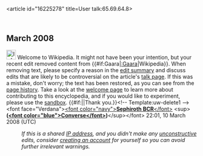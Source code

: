 <article id="16225278" title=User talk:65.69.64.8>
	<talkpage id="16225278" title="User talk:65.69.64.8">


== March 2008 ==
[[Image:Information.svg|25px]] Welcome to Wikipedia. It might not have been your intention, but your recent edit removed content from {{#if:Gaara|[[:Gaara]]|Wikipedia}}.  When removing text, please specify a reason in the [[Help:Edit summary|edit summary]] and discuss edits that are likely to be controversial on the article's [[Wikipedia:Talk page|talk page]]. If this was a mistake, don't worry; the text has been restored, as you can see from the [[Help:Page history|page history]]. Take a look at the [[Wikipedia:Welcome|welcome page]] to learn more about contributing to this encyclopedia, and if you would like to experiment, please use the [[Wikipedia:Sandbox|sandbox]].  {{#if:|{{{2}}}|Thank you.}}&lt;!-- Template:uw-delete1 --&gt; &lt;font face=&quot;Verdana&quot;&gt;[[User:Sephiroth BCR|&lt;font color=&quot;navy&quot;&gt;'''Sephiroth BCR'''&lt;/font&gt;]] &lt;sup&gt;'''([[User talk:Sephiroth BCR|&lt;font color=&quot;blue&quot;&gt;Converse&lt;/font&gt;]])'''&lt;/sup&gt;&lt;/font&gt; 22:01, 10 March 2008 (UTC)
:''If this is a shared [[IP address]], and you didn't make any [[Wikipedia:vandalism|unconstructive]] edits, consider [[Wikipedia:Why create an account?|creating an account]] for yourself so you can avoid further irrelevant warnings.''
	</talkpage>
</article>
